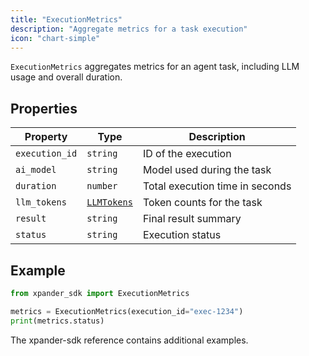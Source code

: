```yaml
---
title: "ExecutionMetrics"
description: "Aggregate metrics for a task execution"
icon: "chart-simple"
---
```


`ExecutionMetrics` aggregates metrics for an agent task, including LLM usage and overall duration.

## Properties

| Property | Type | Description |
|----------|------|-------------|
| `execution_id` | `string` | ID of the execution |
| `ai_model` | `string` | Model used during the task |
| `duration` | `number` | Total execution time in seconds |
| `llm_tokens` | [`LLMTokens`](./LLMTokens) | Token counts for the task |
| `result` | `string` | Final result summary |
| `status` | `string` | Execution status |

## Example

```python Python
from xpander_sdk import ExecutionMetrics

metrics = ExecutionMetrics(execution_id="exec-1234")
print(metrics.status)
```

<Note>
The
<Link href="https://github.com/xpander-ai/xpander-sdk/blob/main/docs/python/ExecutionMetrics.md">xpander-sdk reference</Link>
contains additional examples.
</Note>
